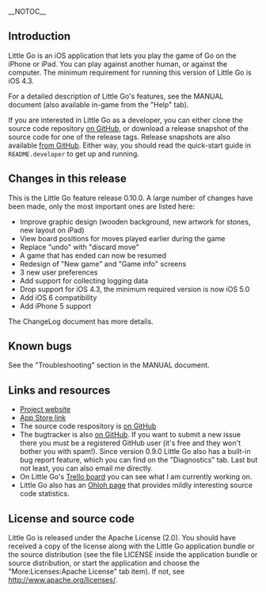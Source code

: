 <!-- Note to editors: This file is formatted in Mediawiki markup. It is parsed
     by GitHub to present the project front page. -->

__NOTOC__

== Introduction ==

Little Go is an iOS application that lets you play the game of Go on the iPhone
or iPad. You can play against another human, or against the computer. The
minimum requirement for running this version of Little Go is iOS 4.3.

For a detailed description of Little Go's features, see the MANUAL document
(also available in-game from the "Help" tab).

If you are interested in Little Go as a developer, you can either clone the
source code repository [https://github.com/herzbube/littlego/ on GitHub], or
download a release snapshot of the source code for one of the release tags. Release
snapshots are also available
[https://github.com/herzbube/littlego/tags from GitHub]. Either way, you should
read the quick-start guide in <code>README.developer</code> to get up and
running.


== Changes in this release ==

This is the Little Go feature release 0.10.0. A large number of changes have
been made, only the most important ones are listed here:

* Improve graphic design (wooden background, new artwork for stones, new layout on iPad)
* View board positions for moves played earlier during the game
* Replace "undo" with "discard move"
* A game that has ended can now be resumed
* Redesign of "New game" and "Game info" screens
* 3 new user preferences
* Add support for collecting logging data
* Drop support for iOS 4.3, the minimum required version is now iOS 5.0
* Add iOS 6 compatibility
* Add iPhone 5 support

The ChangeLog document has more details.


== Known bugs ==

See the "Troubleshooting" section in the MANUAL document.


== Links and resources ==

* [http://www.herzbube.ch/littlego Project website]
* [http://itunes.apple.com/us/app/little-go/id490753989?ls=1&mt=8 App Store link]
* The source code respository is [https://github.com/herzbube/littlego/ on GitHub]
* The bugtracker is also [https://github.com/herzbube/littlego/issues on GitHub]. If you want to submit a new issue there you must be a registered GitHub user (it's free and they won't bother you with spam!). Since version 0.9.0 Little Go also has a built-in bug report feature, which you can find on the "Diagnostics" tab. Last but not least, you can also email me directly.
* On Little Go's [https://trello.com/board/little-go/4fd84c295027333d460dcc32 Trello board] you can see what I am currently working on.
* Little Go also has an [https://www.ohloh.net/p/littlego Ohloh page] that provides mildly interesting source code statistics.


== License and source code ==

Little Go is released under the Apache License (2.0). You should have received a
copy of the license along with the Little Go application bundle or the source
distribution (see the file LICENSE inside the application bundle or source
distribution, or start the application and choose the
"More:Licenses:Apache License" tab item). If not, see
http://www.apache.org/licenses/.
